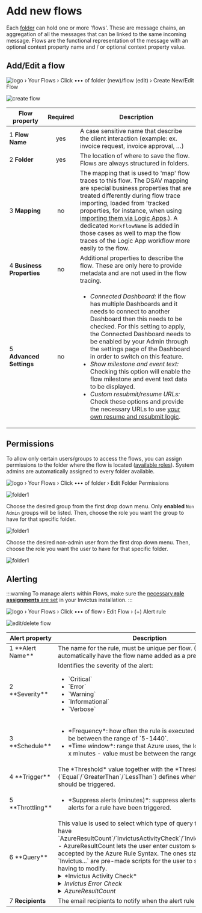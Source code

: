 
# Add new flows
Each [folder](./index.md#organizing-flows-in-folders) can hold one or more 'flows'. These are message chains, an aggregation of all the messages that can be linked to the same incoming message. Flows are the functional representation of the message with an optional context property name and / or optional context property value.

## Add/Edit a flow
<nav class="custom-breadcrumb">
  <span class="breadcrumb-item no-padding">
    <img src="/img/favicon.ico" alt="logo" />
  </span>
  <span>›</span>
  <span class="breadcrumb-item">Your Flows</span>
  <span>›</span>
  <span class="breadcrumb-item">Click ••• of folder (new)/flow (edit)</span>
  <span>›</span>
  <span class="breadcrumb-item active">Create New/Edit Flow</span>
</nav>

![create flow](/images/v2_dsb-createflow.png)

| Flow property                           | Required | Description |
| --------------------------------------- | :------: | ----------- |
| <span class="no-wrap"><span class="flow-add-number">1</span> **Flow Name**</span> | yes | A case sensitive name that describe the client interaction (example: ex. invoice request, invoice approval, …) |
| <span class="no-wrap"><span class="flow-add-number">2</span> **Folder**</span> | yes | The location of where to save the flow. Flows are always structured in folders. |
| <span class="no-wrap"><span class="flow-add-number">3</span> **Mapping**</span> | no | The mapping that is used to 'map' flow traces to this flow. The DSAV mapping are special business properties that are treated differently during flow trace importing, loaded from 'tracked properties, for instance, when using [importing them via Logic Apps](./04_import-flow-traces/import-flows-via-la.mdx).). A dedicated `WorkflowName` is added in those cases as well to map the flow traces of the Logic App workflow more easily to the flow. |
| <span class="no-wrap"><span class="flow-add-number">4</span> **Business Properties**</span> | no | Additional properties to describe the flow. These are only here to provide metadata and are not used in the flow tracing. |
| <span class="no-wrap"><span class="flow-add-number">5</span> **Advanced Settings**</span> | no | <ul><li>*Connected Dashboard:* if the flow has multiple Dashboards and it needs to connect to another Dashboard then this needs to be checked.  For this setting to apply, the Connected Dashboard needs to be enabled by your Admin through the settings page of the Dashboard in order to switch on this feature.</li><li>*Show milestone and event text:* Checking this option will enable the flow milestone and event text data to be displayed.</li><li>*Custom resubmit/resume URLs:* Check these options and provide the necessary URLs to use [your own resume and resubmit logic](./04_import-flow-traces/import-flows-via-la.mdx).</li></ul> |

## Permissions
To allow only certain users/groups to access the flows, you can assign permissions to the folder where the flow is located ([available roles](../security/03_roles.md)). System admins are automatically assigned to every folder available.

<nav class="custom-breadcrumb">
  <span class="breadcrumb-item no-padding">
    <img src="/img/favicon.ico" alt="logo" />
  </span>
  <span>›</span>
  <span class="breadcrumb-item">Your Flows</span>
  <span>›</span>
  <span class="breadcrumb-item">Click ••• of folder</span>
  <span>›</span>
  <span class="breadcrumb-item active">Edit Folder Permissions</span>
</nav>

![folder1](/images/v2_folderpermissions2.png)

<Tabs groupId="permission-source">
<TabItem value="groups" label="Groups" default>

Choose the desired group from the first drop down menu. Only **enabled** `Non Admin` groups will be listed. Then, choose the role you want the group to have for that specific folder.

![folder1](/images/v2_folderpermissions4.png)

</TabItem>
<TabItem value="users" label="Users">

Choose the desired non-admin user from the first drop down menu. Then, choose the role you want the user to have for that specific folder.

![folder1](/images/v2_folderpermissions3.png)

</TabItem>
</Tabs>

## Alerting
:::warning
To manage alerts within Flows, make sure the [necessary **role assignments** are set](../accesscontrolrights.md) in your Invictus installation.
:::

<nav class="custom-breadcrumb">
  <span class="breadcrumb-item no-padding">
    <img src="/img/favicon.ico" alt="logo" />
  </span>
  <span>›</span>
  <span class="breadcrumb-item">Your Flows</span>
  <span>›</span>
  <span class="breadcrumb-item">Click ••• of flow</span>
  <span>›</span>
  <span class="breadcrumb-item">Edit Flow</span>
  <span>›</span>
    <span class="breadcrumb-item active">(+) Alert rule</span>
</nav>

![edit/delete flow](/images/v2_alerting4.png)

<table cellspacing="0" cellpadding="5">
  <thead>
    <tr>
      <th>Alert property</th>
      <th>Description</th>
    </tr>
  </thead>
  <tbody>
    <tr>
      <td><span class="no-wrap"><span class="flow-add-number">1</span> **Alert Name**</span></td>
      <td>The name for the rule, must be unique per flow. (Name will automatically have the flow name added as a prefix to it.)</td>
    </tr>
    <tr>
      <td><span class="no-wrap"><span class="flow-add-number">2</span> **Severity**</span></td>
      <td>
        Identifies the severity of the alert:
        <ul>
          <li>`Critical`</li>
          <li>`Error`</li>
          <li>`Warning`</li>
          <li>`Informational`</li>
          <li>`Verbose`</li>
        </ul>
      </td>
    </tr>
    <tr>
      <td><span class="no-wrap"><span class="flow-add-number">3</span> **Schedule**</span></td>
      <td>
        <ul>
          <li>*Frequency*: how often the rule is executed - value must be between the range of `5-1440`.</li>
          <li>*Time window*: range that Azure uses, the logs for the last x minutes - value must be between the range of `5-2880`.</li>
        </ul>
      </td>
    </tr>
    <tr>
      <td><span class="no-wrap"><span class="flow-add-number">4</span> **Trigger**</span></td>
      <td>The *Threshold* value together with the *Threshold Operator* (`Equal`/`GreaterThan`/`LessThan`) defines when the alert rule should be triggered.</td>
    </tr>
    <tr>
      <td><span class="no-wrap"><span class="flow-add-number">5</span> **Throttling**</span></td>
      <td>
        <ul>
          <li>*Suppress alerts (minutes)*: suppress alerts for x minutes if alerts for a rule have been triggered.</li>
        </ul>
      </td>
    </tr>
    <tr>
      <td><span class="no-wrap"><span class="flow-add-number">6</span> **Query**</span></td>
      <td>
      This value is used to select which type of query the alert rule will have `AzureResultCount`/`InvictusActivityCheck`/`InvictusErrorCheck` - AzureResultCount lets the user enter custom script which is accepted by the Azure Rule Syntax. The ones starting with `Invictus...` are pre-made scripts for the user to select without having to modify.
    <details>
      <summary>*Invictus Activity Check*</summary>

This query type will filter logs on Azure Logs by the `InvictusImportJobFlowActivityAlert` property. The backend will log activity for any flows that are active every hour. An example of how the alert settings for this flow could be set:
      <ul>
        <li>Frequency: 60</li>
        <li>Time Window: 60</li>
        <li>Trigger Threshold Operator: LessThan</li>
        <li>Threshold: 0</li>
      </ul>
      This will create a rule to run every 60 minutes, scans the logs for the last 60 minutes and if the returned value is less than the threshold, it means that the flow is inactive, thus triggers the alert on Azure.
      :::note
      Please note that the backend will not increment the activity for each message that is processed for a flow. This simply sends a single log per hour for each flow that is active, the count might be higher than one per hour due to scaling situations and multi-threaded scenarios. The logging frequency for the backend can be increased by reducing the following value: <strong>FlowActivityIntervalInMinutes</strong>. This can be passed to the Bicep template during deployment.
      :::
    </details>
    <details>
      <summary>*Invictus Error Check*</summary>

This query type will filter logs on Azure Logs by the "InvictusImportJobFlowErrorAlert" property. The backend will log a message for each Flow that triggers an error. An example of how the alert settings for this flow could be set:
        * Frequency: 10
        * Time Window: 10
        * Trigger Threshold Operator: GreaterThan
        * Threshold: 0
      This will create a rule to run every 10 minutes, scans the logs for the last 10 minutes and if the returned value is greater than the threshold, it means that the flow has failed messages, thus triggers the alert on Azure.
    </details>
    <details>
      <summary>*AzureResultCount*</summary>
      
This will enable custom scripts with the Azure Alert syntax. If you require further information about this type of syntax please refer to the official documentation by Microsoft.
    </details>
      </td>
    </tr>
    <tr>
      <td><span class="no-wrap"><span class="flow-add-number">7</span> **Recipients**</span></td>
      <td>The email recipients to notify when the alert rule is triggered.</td>
    </tr>
  </tbody>
</table>